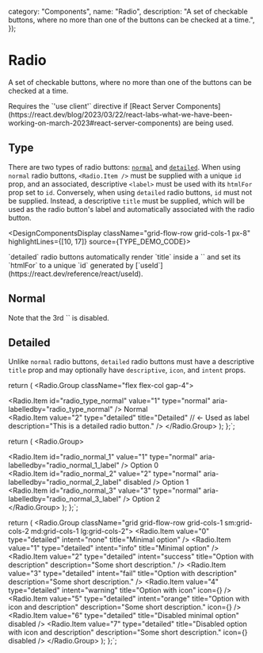 

  category: "Components",
  name: "Radio",
  description: "A set of checkable buttons, where no more than one of the buttons can be checked at a time.",
});

# Radio

A set of checkable buttons, where no more than one of the buttons can be checked at a time.

<Callout>
  Requires the `'use client'` directive if [React Server Components](https://react.dev/blog/2023/03/22/react-labs-what-we-have-been-working-on-march-2023#react-server-components) are being used.
</Callout>

## Type

There are two types of radio buttons: [`normal`](#normal) and [`detailed`](#detailed). When using `normal` radio buttons, `<Radio.Item />` must be supplied with a unique `id` prop, and an associated, descriptive `<label>` must be used with its `htmlFor` prop set to `id`. Conversely, when using `detailed` radio buttons, `id` must not be supplied. Instead, a descriptive `title` must be supplied, which will be used as the radio button's label and automatically associated with the radio button.

<DesignComponentsDisplay className="grid-flow-row grid-cols-1 px-8" highlightLines={[10, 17]} source={TYPE_DEMO_CODE}>
  <RadioTypeDemo />
</DesignComponentsDisplay>

<Callout intent="none">
  `detailed` radio buttons automatically render `title` inside a `<label>` and set its `htmlFor` to a unique `id` generated by [`useId`](https://react.dev/reference/react/useId).
</Callout>

## Normal

<DesignComponentsDisplay source={NORMAL_DEMO_CODE}>
  <RadioNormalDemo />
</DesignComponentsDisplay>

<Callout intent="none">
  Note that the 3rd `<Radio.Item />` is disabled.
</Callout>

## Detailed

Unlike `normal` radio buttons, `detailed` radio buttons must have a descriptive `title` prop and may optionally have `descriptive`, `icon`, and `intent` props.

<DesignComponentsDisplay className="grid-flow-row grid-cols-1 px-4 sm:px-8" source={DETAILED_DEMO_CODE}>
  <RadioDetailedDemo />
</DesignComponentsDisplay>



  return (
    <Radio.Group className="flex flex-col gap-4">
      <div className="flex items-center gap-1.5">
        <Radio.Item id="radio_type_normal" value="1" type="normal" aria-labelledby="radio_type_normal" />
        <label id="radio_type_normal_label" htmlFor="radio_type_normal" className="text-sm font-medium text-gray-12">
          Normal
        </label>
      </div>
      <Radio.Item
        value="2"
        type="detailed"
        title="Detailed" // <- Used as label
        description="This is a detailed radio button."
      />
    </Radio.Group>
  );
};`;



  return (
    <Radio.Group>
      <div className="flex items-center gap-1.5">
        <Radio.Item id="radio_normal_1" value="1" type="normal" aria-labelledby="radio_normal_1_label" />
        <label id="radio_normal_1_label" htmlFor="radio_normal_1" className="text-sm font-medium text-gray-12">
          Option 0
        </label>
      </div>
      <div className="flex items-center gap-1.5">
        <Radio.Item id="radio_normal_2" value="2" type="normal" aria-labelledby="radio_normal_2_label" disabled />
        <label id="radio_normal_2_label" htmlFor="radio_normal_2" className="text-sm font-medium text-gray-12">
          Option 1
        </label>
      </div>
      <div className="flex items-center gap-1.5">
        <Radio.Item id="radio_normal_3" value="3" type="normal" aria-labelledby="radio_normal_3_label" />
        <label id="radio_normal_3_label" htmlFor="radio_normal_3" className="text-sm font-medium text-gray-12">
          Option 2
        </label>
      </div>
    </Radio.Group>
  );
};`;




  return (
    <Radio.Group className="grid grid-flow-row grid-cols-1 sm:grid-cols-2 md:grid-cols-1 lg:grid-cols-2">
      <Radio.Item value="0" type="detailed" intent="none" title="Minimal option" />
      <Radio.Item value="1" type="detailed" intent="info" title="Minimal option" />
      <Radio.Item value="2" type="detailed" intent="success" title="Option with description" description="Some short description." />
      <Radio.Item value="3" type="detailed" intent="fail" title="Option with description" description="Some short description." />
      <Radio.Item value="4" type="detailed" intent="warning" title="Option with icon" icon={<Circle />} />
      <Radio.Item value="5" type="detailed" intent="orange" title="Option with icon and description" description="Some short description." icon={<Circle />} />
      <Radio.Item value="6" type="detailed" title="Disabled minimal option" disabled />
      <Radio.Item value="7" type="detailed" title="Disabled option with icon and description" description="Some short description." icon={<Circle />} disabled />
    </Radio.Group>
  );
};`;
